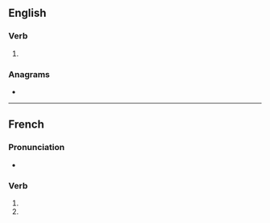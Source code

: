 {{also|anodisés}}
==English==

===Verb===
{{head|en|verb form}}

# {{en-third-person singular of|anodise}}

===Anagrams===
* {{anagrams|en|a=adeinoss|Adonises|adenosis|adonises}}

----

==French==

===Pronunciation===
* {{homophones|lang=fr|anodise|anodisent}}

===Verb===
{{head|fr|verb form}}

# {{inflection of|anodiser||2|s|pres|indc|lang=fr}}
# {{inflection of|anodiser||2|s|pres|subj|lang=fr}}